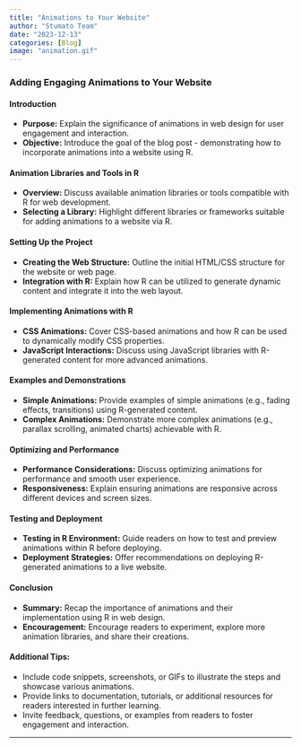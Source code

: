 ```yaml
---
title: "Animations to Your Website"
author: "Stumato Team"
date: "2023-12-13"
categories: [Blog]
image: "animation.gif"
---
```


### Adding Engaging Animations to Your Website 

#### Introduction

-   **Purpose:** Explain the significance of animations in web design for user engagement and interaction.
-   **Objective:** Introduce the goal of the blog post - demonstrating how to incorporate animations into a website using R.

#### Animation Libraries and Tools in R

-   **Overview:** Discuss available animation libraries or tools compatible with R for web development.
-   **Selecting a Library:** Highlight different libraries or frameworks suitable for adding animations to a website via R.

#### Setting Up the Project

-   **Creating the Web Structure:** Outline the initial HTML/CSS structure for the website or web page.
-   **Integration with R:** Explain how R can be utilized to generate dynamic content and integrate it into the web layout.

#### Implementing Animations with R

-   **CSS Animations:** Cover CSS-based animations and how R can be used to dynamically modify CSS properties.
-   **JavaScript Interactions:** Discuss using JavaScript libraries with R-generated content for more advanced animations.

#### Examples and Demonstrations

-   **Simple Animations:** Provide examples of simple animations (e.g., fading effects, transitions) using R-generated content.
-   **Complex Animations:** Demonstrate more complex animations (e.g., parallax scrolling, animated charts) achievable with R.

#### Optimizing and Performance

-   **Performance Considerations:** Discuss optimizing animations for performance and smooth user experience.
-   **Responsiveness:** Explain ensuring animations are responsive across different devices and screen sizes.

#### Testing and Deployment

-   **Testing in R Environment:** Guide readers on how to test and preview animations within R before deploying.
-   **Deployment Strategies:** Offer recommendations on deploying R-generated animations to a live website.

#### Conclusion

-   **Summary:** Recap the importance of animations and their implementation using R in web design.
-   **Encouragement:** Encourage readers to experiment, explore more animation libraries, and share their creations.

#### Additional Tips:

-   Include code snippets, screenshots, or GIFs to illustrate the steps and showcase various animations.
-   Provide links to documentation, tutorials, or additional resources for readers interested in further learning.
-   Invite feedback, questions, or examples from readers to foster engagement and interaction.

------------------------------------------------------------------------
